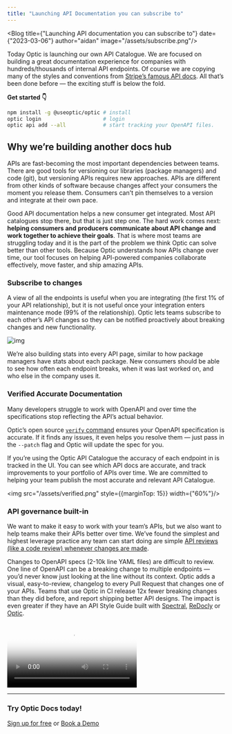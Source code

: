 ```yaml
---
title: "Launching API Documentation you can subscribe to"
---
```



<Blog title={"Launching API documentation you can subscribe to"} date={"2023-03-06"} author="aidan" image="/assets/subscribe.png"/>

Today Optic is launching our own API Catalogue. We are focused on building a great documentation experience for companies with hundreds/thousands of internal API endpoints. Of course we are copying many of the styles and conventions from [Stripe’s famous API docs](https://stripe.com/docs/api). All that’s been done before — the exciting stuff is below the fold.

**Get started 👇**

```bash
npm install -g @useoptic/optic # install
optic login                    # login
optic api add --all            # start tracking your OpenAPI files.
```

## Why we’re building another docs hub

APIs are fast-becoming the most important dependencies between teams. There are good tools for versioning our libraries (package managers) and code (git), but versioning APIs requires new approaches. APIs are different from other kinds of software because changes affect your consumers the moment you release them. Consumers can't pin themselves to a version and integrate at their own pace.

Good API documentation helps a new consumer get integrated. Most API catalogues stop there, but that is just step one. The hard work comes next: **helping consumers and producers communicate about API change and work together to achieve their goals**. That is where most teams are struggling today and it is the part of the problem we think Optic can solve better than other tools. Because Optic understands how APIs change over time, our tool focuses on helping API-powered companies collaborate effectively, move faster, and ship amazing APIs.

### Subscribe to changes

A view of all the endpoints is useful when you are integrating (the first 1% of your API relationship), but it is not useful once your integration enters maintenance mode (99% of the relationship). Optic lets teams subscribe to each other’s API changes so they can be notified proactively about breaking changes and new functionality.

![img](/assets/docs.png)

We’re also building stats into every API page, similar to how package managers have stats about each package. New consumers should be able to see how often each endpoint breaks, when it was last worked on, and who else in the company uses it.

### Verified Accurate Documentation

Many developers struggle to work with OpenAPI and over time the specifications stop reflecting the API’s actual behavior.

Optic’s open source [`verify` command](https://www.useoptic.com/docs/openapi/verify-openapi) ensures your OpenAPI specification is accurate. If it finds any issues, it even helps you resolve them — just pass in the `--patch` flag and Optic will update the spec for you.

If you’re using the Optic API Catalogue the accuracy of each endpoint in is tracked in the UI. You can see which API docs are accurate, and track improvements to your portfolio of APIs over time. We are committed to helping your team publish the most accurate and relevant API Catalogue.

<img src="/assets/verified.png" style={{marginTop: 15}} width={"60%"}/>

### API governance built-in

We want to make it easy to work with your team’s APIs, but we also want to help teams make their APIs better over time. We’ve found the simplest and highest leverage practice any team can start doing are simple [API reviews (like a code review) whenever changes are made](https://www.useoptic.com/blog/api-review).

Changes to OpenAPI specs (2-10k line YAML files) are difficult to review. One line of OpenAPI can be a breaking change to multiple endpoints — you’d never know just looking at the line without its context. Optic adds a visual, easy-to-review, changelog to every Pull Request that changes one of your APIs. Teams that use Optic in CI release 12x fewer breaking changes than they did before, and report shipping better API designs. The impact is even greater if they have an API Style Guide built with [Spectral](https://github.com/stoplightio/spectral), [ReDocly](https://redocly.com/) or [Optic](https://www.useoptic.com/docs/standards).

<div className="tailwind" style={{maxWidth: 600}}>
    <Video caption="Visual API Changelogs" src="/video/new-changelog-short.mp4" poster="/video/new-changelog.jpg" />
</div>

---

### Try Optic Docs today!

[Sign up for free](https://app.useoptic.com) or [Book a Demo](https://calendly.com/opticlabs/optic-cloud-demo-chat)